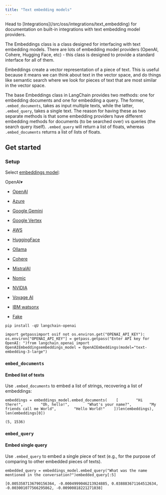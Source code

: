 ```yaml
---
title: "Text embedding models"
---
```


<Info>
  Head to [Integrations](/src/oss/integrations/text_embedding) for documentation on built-in integrations with text embedding model providers.
</Info>

The Embeddings class is a class designed for interfacing with text embedding models. There are lots of embedding model providers (OpenAI, Cohere, Hugging Face, etc) - this class is designed to provide a standard interface for all of them.

Embeddings create a vector representation of a piece of text. This is useful because it means we can think about text in the vector space, and do things like semantic search where we look for pieces of text that are most similar in the vector space.

The base Embeddings class in LangChain provides two methods: one for embedding documents and one for embedding a query. The former, `.embed_documents`, takes as input multiple texts, while the latter, `.embed_query`, takes a single text. The reason for having these as two separate methods is that some embedding providers have different embedding methods for documents (to be searched over) vs queries (the search query itself). `.embed_query` will return a list of floats, whereas `.embed_documents` returns a list of lists of floats.

## Get started

### Setup

Select [embeddings model](/src/oss/integrations/text_embedding):

OpenAI▾

* [OpenAI](#)

* [Azure](#)

* [Google Gemini](#)

* [Google Vertex](#)

* [AWS](#)

* [HuggingFace](#)

* [Ollama](#)

* [Cohere](#)

* [MistralAI](#)

* [Nomic](#)

* [NVIDIA](#)

* [Voyage AI](#)

* [IBM watsonx](#)

* [Fake](#)

```
pip install -qU langchain-openai
```

```
import getpassimport osif not os.environ.get("OPENAI_API_KEY"):  os.environ["OPENAI_API_KEY"] = getpass.getpass("Enter API key for OpenAI: ")from langchain_openai import OpenAIEmbeddingsembeddings_model = OpenAIEmbeddings(model="text-embedding-3-large")
```

### `embed_documents`

#### Embed list of texts

Use `.embed_documents` to embed a list of strings, recovering a list of embeddings:

```
embeddings = embeddings_model.embed_documents(    [        "Hi there!",        "Oh, hello!",        "What's your name?",        "My friends call me World",        "Hello World!"    ])len(embeddings), len(embeddings[0])
```

```
(5, 1536)
```

### `embed_query`

#### Embed single query

Use `.embed_query` to embed a single piece of text (e.g., for the purpose of comparing to other embedded pieces of texts).

```
embedded_query = embeddings_model.embed_query("What was the name mentioned in the conversation?")embedded_query[:5]
```

```
[0.0053587136790156364, -0.0004999046213924885, 0.038883671164512634, -0.003001077566295862, -0.00900818221271038]
```
